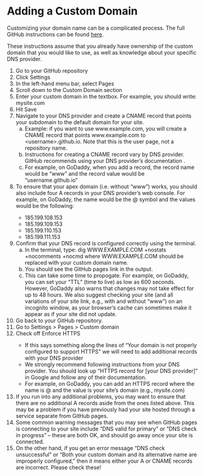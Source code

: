 # Adding a Custom Domain {.sec-customizing}

Customizing your domain name can be a complicated process. The full GitHub instructions can be found [here](https://docs.github.com/en/pages/configuring-a-custom-domain-for-your-github-pages-site).

These instructions assume that you already have ownership of the custom domain that you would like to use, as well as knowledge about your specific DNS provider.

<ol type="1">
  <li> Go to your GitHub repository </li>
  <li> Click Settings </li>
  <li> In the left-hand menu bar, select Pages </li>
  <li> Scroll down to the Custom Domain section </li>
  <li> Enter your custom domain in the textbox. For example, you should write: mysite.com </li>
  <li> Hit Save </li>
  <li> Navigate to your DNS provider and create a CNAME record that points your subdomain to the default domain for your site. 
  <ol type="a">
    <li> Example: if you want to use www.example.com, you will create a CNAME record that points www.example.com to \<username\>.github.io. Note that this is the user page, not a repository name. </li>
    <li> Instructions for creating a CNAME record vary by DNS provider. GitHub recommends using your DNS provider's documentation . </li>
    <li> For example, on GoDaddy, when you add a record, the record name would be "www" and the record value would be "username.github.io" </li>
  </ol>
  <li> To ensure that your apex domain (i.e. without "www") works, you should also include four A records in your DNS provider's web console. For example, on GoDaddy, the name would be the \@ symbol and the values would be the following: </li>
  <ul>
    <li>185.199.108.153</li>
    <li>185.199.109.153</li>
    <li>185.199.110.153</li>
    <li>185.199.111.153</li>
  </ul>
  <li> Confirm that your DNS record is configured correctly using the terminal.
  <ol type="a">
    <li> In the terminal, type: dig WWW.EXAMPLE.COM +nostats +nocomments +nocmd where WWW.EXAMPLE.COM should be replaced with your custom domain name. </li>
    <li> You should see the GitHub pages link in the output. </li>
    <li> This can take some time to propogate. For example, on GoDaddy, you can set your "TTL" (time to live) as low as 600 seconds. However, GoDaddy also warns that changes may not take effect for up to 48 hours. We also suggest checking your site (and all variations of your site link, e.g., with and without "www") on an incognito window, as your browser's cache can sometimes make it appear as if your site did not update. </li>
  </ol>
  <li> Go back to your GitHub repository. </li>
  <li> Go to Settings > Pages > Custom domain </li>
  <li> Check off Enforce HTTPS </li>
  <ul>
    <li> If this says something along the lines of "Your domain is not properly configured to support HTTPS" we will need to add additional records with your DNS provider </li>
    <li> We strongly recommend following instructions from your DNS provider. You should look up "HTTPS record for \[your DNS provider\]" in Google and follow any of their documentation. </li>
    <li> For example, on GoDaddy, you can add an HTTPS record where the name is @ and the value is your site's domain (e.g., mysite.com) </li>
  </ul>
  <li> If you run into any additional problems, you may want to ensure that there are no additional A records aside from the ones listed above. This may be a problem if you have previously had your site hosted through a service separate from GitHub pages. </li>
  <li> Some common warning messages that you may see when GitHub pages is connecting to your site include "DNS valid for primary" or "DNS check in progress" -- these are both OK, and should go away once your site is connected. </li>
  <li> On the other hand, if you get an error message "DNS check unsuccessful" or "Both your custom domain and its alternative name are improperly configured," then it means either your A or CNAME records are incorrect. Please check these! </li>
</ol>
